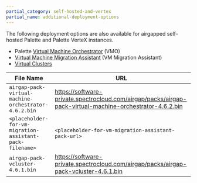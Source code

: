 ```yaml
---
partial_category: self-hosted-and-vertex
partial_name: additional-deployment-options
---
```


The following deployment options are also available for airgapped self-hosted Palette and Palette VerteX instances.

- Palette [Virtual Machine Orchestrator](/vm-management/) (VMO)
- [Virtual Machine Migration Assistant](/vm-management/vm-migration-assistant/) (VM Migration Assistant)
- [Virtual Clusters](/clusters/palette-virtual-clusters/)

| File Name                                                     | URL                                                                                                       |
| ------------------------------------------------------------- | --------------------------------------------------------------------------------------------------------- |
| `airgap-pack-virtual-machine-orchestrator-4.6.2.bin`          | https://software-private.spectrocloud.com/airgap/packs/airgap-pack-virtual-machine-orchestrator-4.6.2.bin |
| `<placeholder-for-vm-migration-assistant-pack-filename>`      | `<placeholder-for-vm-migration-assistant-pack-url>`                                                       |
| `airgap-pack-vcluster-4.6.1.bin`                              | https://software-private.spectrocloud.com/airgap/packs/airgap-pack-vcluster-4.6.1.bin                     |